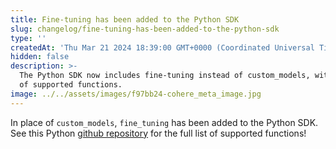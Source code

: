 ```yaml
---
title: Fine-tuning has been added to the Python SDK
slug: changelog/fine-tuning-has-been-added-to-the-python-sdk
type: ''
createdAt: 'Thu Mar 21 2024 18:39:00 GMT+0000 (Coordinated Universal Time)'
hidden: false
description: >-
  The Python SDK now includes fine-tuning instead of custom_models, with a range
  of supported functions.
image: ../../assets/images/f97bb24-cohere_meta_image.jpg
---
```

In place of `custom_models`, `fine_tuning` has been added to the Python SDK. See this Python [github repository](https://github.com/cohere-ai/cohere-python/tree/main/src/cohere/finetuning) for the full list of supported functions!
